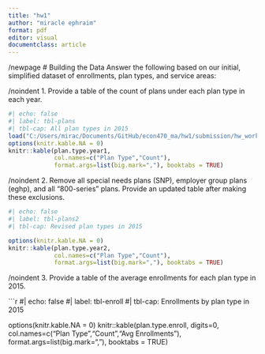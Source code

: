 ---
title: "hw1"
author: "miracle ephraim"
format: pdf
editor: visual
documentclass: article
---

/newpage
# Building the Data
Answer the following based on our initial, simplified dataset of enrollments, plan types, and service areas:

/noindent 1. Provide a table of the count of plans under each plan type in each year.<br>


```{r} 
#| echo: false
#| label: tbl-plans
#| tbl-cap: All plan types in 2015
load("C:/Users/mirac/Documents/GitHub/econ470_ma/hw1/submission/hw_workspace.Rdata")
options(knitr.kable.NA = 0)
knitr::kable(plan.type.year1, 
             col.names=c("Plan Type","Count"),
             format.args=list(big.mark=","), booktabs = TRUE)
```

/noindent 2. Remove all special needs plans (SNP), employer group plans (eghp), and all "800-series" plans. Provide an updated table after making these exclusions.

```{r}
#| echo: false
#| label: tbl-plans2
#| tbl-cap: Revised plan types in 2015

options(knitr.kable.NA = 0)
knitr::kable(plan.type.year2, 
             col.names=c("Plan Type","Count"),
             format.args=list(big.mark=","), booktabs = TRUE)
``` 
/noindent 3. Provide a table of the average enrollments for each plan type in 2015.


```{r}
#| echo: false
#| label: tbl-enroll
#| tbl-cap: Enrollments by plan type in 2015

options(knitr.kable.NA = 0)
knitr::kable(plan.type.enroll, digits=0,
             col.names=c("Plan Type","Count","Avg Enrollments"),
             format.args=list(big.mark=","), booktabs = TRUE)
